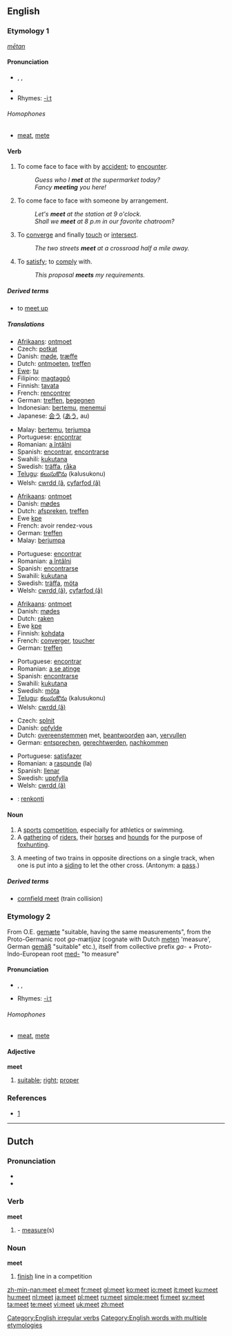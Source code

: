 {{wikipedia|dab=Meet}}
==English==

{{rank|book|story|deep|471|meet|interest|brother|I've}}

===Etymology 1===
{{OE.}} ''[[mētan]]''

====Pronunciation====
* {{enPR|mēt}}, {{IPA|/miːt/}}, {{SAMPA|/mi:t/}}
* {{audio|en-us-meet.ogg|Audio (US)}}
* Rhymes: [[Rhymes:English:-iːt|-iːt]]

======Homophones======
* [[meat]], [[mete]]

====Verb====
{{en-verb|meets|meeting|met}}

# To come face to face with by [[accident]]; to [[encounter]].
#: ''Guess who I '''met''' at the supermarket today?''
#: ''Fancy '''meeting''' you here!''
# To come face to face with someone by arrangement.
#: ''Let's '''meet''' at the station at 9 o'clock.''
#: ''Shall we '''meet''' at 8 p.m in our favorite chatroom?''
# To [[converge]] and finally [[touch]] or [[intersect]].
#: ''The two streets '''meet''' at a crossroad half a mile away.''
# To [[satisfy]]; to [[comply]] with.
#: ''This proposal '''meets''' my requirements.''

=====Derived terms=====
*to [[meet up]]

=====Translations=====
{{trans-top|encounter}}
* [[Afrikaans]]: [[ontmoet]]
* Czech: [[potkat]]
* Danish: [[møde]], [[træffe]]
* Dutch: [[ontmoeten]], [[treffen]]
* [[Ewe]]: [[tu]]
* Filipino: [[magtagpô]]
* Finnish: [[tavata]]
* French: [[rencontrer]]
* German: [[treffen]], [[begegnen]]
* Indonesian: [[temu|bertemu]], [[temu|menemui]]
* Japanese: [[会う]] ([[あう]], au)
{{trans-mid}}
* Malay: [[temu|bertemu]], [[jumpa|terjumpa]]
* Portuguese: [[encontrar]]
* Romanian: [[întâlni|a întâlni]]
* Spanish: [[encontrar]], [[encontrar]]se
* Swahili: [[kukutana]]
* Swedish: [[träffa]], [[råka]]
* [[Telugu]]: [[కలుసుకొను]] (kalusukonu)
* Welsh: [[cwrdd (â]], [[cyfarfod (â)]]
{{trans-bottom}}

{{trans-top|see through arrangement}}
* [[Afrikaans]]: [[ontmoet]]
* Danish: [[mødes]]
* Dutch: [[afspreken]], [[treffen]]
* Ewe [[kpe]]
* French: avoir rendez-vous
* German: [[treffen]]
* Malay: [[jumpa|berjumpa]]
{{trans-mid}}
* Portuguese: [[encontrar]]
* Romanian: [[întâlni|a întâlni]]
* Spanish: [[encontrar]]se
* Swahili: [[kukutana]]
* Swedish: [[träffa]], [[möta]]
* Welsh: [[cwrdd (â)]], [[cyfarfod (â)]]
{{trans-bottom}}

{{trans-top|converge and touch}}
* [[Afrikaans]]: [[ontmoet]]
* Danish: [[mødes]]
* Dutch: [[raken]]
* Ewe [[kpe]]
* Finnish: [[kohdata]]
* French: [[converger]], [[toucher]]
* German: [[treffen]]
{{trans-mid}}
* Portuguese: [[encontrar]]
* Romanian: [[atinge|a se atinge]]
* Spanish: [[encontrar]]se
* Swahili: [[kukutana]]
* Swedish: [[möta]]
* [[Telugu]]: [[కలుసుకొను]] (kalusukonu)
* Welsh: [[cwrdd (â)]]
{{trans-bottom}}

{{trans-top|comply}}
* Czech: [[splnit]]
* Danish: [[opfylde]]
* Dutch: [[overeenstemmen]] met, [[beantwoorden]] aan, [[vervullen]]
* German: [[entsprechen]], [[gerechtwerden]], [[nachkommen]]
{{trans-mid}}
* Portuguese: [[satisfazer]]
* Romanian: a [[raspunde]] (la)
* Spanish: [[llenar]]
* Swedish: [[uppfylla]]
* Welsh: [[cwrdd (â)]]
{{trans-bottom}}

{{checktrans-top}}
<!--Remove this section once all of the translations below have been moved into the tables above.-->
* {{ttbc|Esperanto}}: [[renkonti]]
{{trans-bottom}}

====Noun====
{{en-noun}}

# A [[sport]]s [[competition]], especially for athletics or swimming.
# A [[gathering]] of [[rider]]s, their [[horse]]s and [[hound]]s for the purpose of [[foxhunting]].
# {{rail transport}} A meeting of two trains in opposite directions on a single track, when one is put into a [[siding]] to let the other cross. (Antonym: a [[pass]].)

=====Derived terms=====

* [[cornfield meet]] (train collision)

===Etymology 2===
From O.E. [[gemæte]] "suitable, having the same measurements", from the Proto-Germanic root ''ga-mætijaz'' (cognate with Dutch [[meten]] 'measure', German [[gemäß]] "suitable" etc.), itself from collective prefix ''ga-'' + Proto-Indo-European root [[med-]] "to measure"

====Pronunciation====
* {{enPR|mēt}}, {{IPA|/miːt/}}, {{SAMPA|/mi:t/}}
* Rhymes: [[Rhymes:English:-iːt|-iːt]]

======Homophones======
* [[meat]], [[mete]]

====Adjective====
'''meet'''

# [[suitable]]; [[right]]; [[proper]]
{{seeCites}}

===References===
* {{EtymOnLine}} [http://www.etymonline.com/index.php?search=meet&searchmode=none]

[[Category:English irregular verbs]]
[[Category:English words with multiple etymologies]]

----

==Dutch==

{{etystub}}

===Pronunciation===
* {{IPA|/met/}}
* {{SAMPA|/met/}}

===Verb===
'''meet'''

# {{form of|singular indicative|meten}} - [[measure]](s)

===Noun===
'''meet'''

# [[finish]] line in a competition

[[zh-min-nan:meet]]
[[el:meet]]
[[fr:meet]]
[[gl:meet]]
[[ko:meet]]
[[io:meet]]
[[it:meet]]
[[ku:meet]]
[[hu:meet]]
[[nl:meet]]
[[ja:meet]]
[[pl:meet]]
[[ru:meet]]
[[simple:meet]]
[[fi:meet]]
[[sv:meet]]
[[ta:meet]]
[[te:meet]]
[[vi:meet]]
[[uk:meet]]
[[zh:meet]]